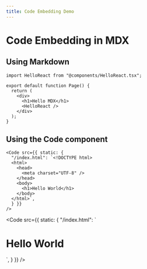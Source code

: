 ```yaml
---
title: Code Embedding Demo
---
```



# Code Embedding in MDX

## Using Markdown

```tsx
import HelloReact from "@components/HelloReact.tsx";

export default function Page() {
  return (
    <div>
      <h1>Hello MDX</h1>
      <HelloReact />
    </div>
  );
}
```

## Using the Code component


```tsx
<Code src={{ static: {
  "/index.html": `<!DOCTYPE html>
  <html>
    <head>
      <meta charset="UTF-8" />
    </head>
    <body>
      <h1>Hello World</h1>
    </body>
  </html>`,
  } }}
/>
```

<Code src={{ static: {
  "/index.html": `<!DOCTYPE html>
  <html>
    <head>
      <meta charset="UTF-8" />
    </head>
    <body>
      <h1>Hello World</h1>
    </body>
  </html>`,
  } }}
/>

